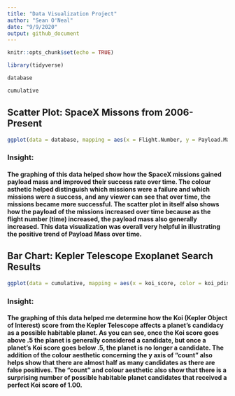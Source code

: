 ```yaml
---
title: "Data Visualization Project"
author: "Sean O'Neal"
date: "9/9/2020"
output: github_document
---
```


```r
knitr::opts_chunk$set(echo = TRUE)
```

```r
library(tidyverse)
```

```r
database
```

```r
cumulative
```

## Scatter Plot: SpaceX Missons from 2006-Present

```r
ggplot(data = database, mapping = aes(x = Flight.Number, y = Payload.Mass..kg., color = Mission.Outcome)) + geom_point() + labs(x = "Flight Number", y = "Payload Mass (kg)", title = "SpaceX Missions: 2006-Present", subtitle = "Rise in Payload Mass Since the First Flight", caption = "Source: database") + theme(axis.text.x = element_text(angle=90,hjust=1,vjust=0.5))
```

### Insight:

#### The graphing of this data helped show how the SpaceX missions gained payload mass and improved their success rate over time. The colour asthetic helped distinguish which missions were a failure and which missions were a success, and any viewer can see that over time, the missions became more successful. The scatter plot in itself also shows how the payload of the missions increased over time because as the flight number (time) increased, the payload mass also generally increased. This data visualization was overall very helpful in illustrating the positive trend of Payload Mass over time. 


## Bar Chart: Kepler Telescope Exoplanet Search Results

```r
ggplot(data = cumulative, mapping = aes(x = koi_score, color = koi_pdisposition)) + geom_bar(position = "identity") + labs(x = "Koi Score", y = "Count", title = "Kepler Telescope Exoplanet Search Results", subtitle = "How the Koi score affects a planet's candidacy", caption = "Source: cumulative") + theme(axis.text.x = element_text(angle=90,hjust=1,vjust=0.5))
```

### Insight:

#### The graphing of this data helped me determine how the Koi (Kepler Object of Interest) score from the Kepler Telescope affects a planet's candidacy as a possible habitable planet. As you can see, once the Koi score goes above .5 the planet is generally considered a candidate, but once a planet's Koi score goes below .5, the planet is no longer a candidate. The addition of the colour aesthetic concerning the y axis of "count" also helps show that there are almost half as many candidates as there are false positives. The "count" and colour aesthetic also show that there is a surprising number of possible habitable planet candidates that received a perfect Koi score of 1.00.

















